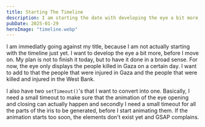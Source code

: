 ```yaml
---
title: Starting The Timeline
description: I am starting the date with developing the eye a bit more and then I move on to the timeline.
pubDate: 2025-01-29
heroImage: "timeline.webp"
---
```


I am immediatly going against my title, because I am not actually starting with the timeline just yet. I want to develop the eye a bit more, before I move on. My plan is not to finish it today, but to have it done in a broad sense. For now, the eye only displays the people killed in Gaza on a certain day. I want to add to that the people that were injured in Gaza and the people that were killed and injured in the West Bank. 

I also have two `setTimeout()`'s that I want to convert into one. Basically, I need a small timeout to make sure that the animation of the eye opening and closing can actually happen and secondly I need a small timeout for all the parts of the iris to be generated, before I start animating them. If the animation starts too soon, the elements don't exist yet and GSAP complains.
